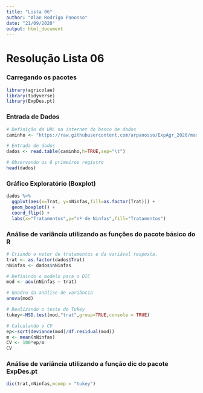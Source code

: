 ```yaml
---
title: "Lista 06"
author: "Alan Rodrigo Panosso"
date: "21/09/2020"
output: html_document
---
```


# Resolução Lista 06

### Carregando os pacotes
```r
library(agricolae)
library(tidyverse)
library(ExpDes.pt)
```

### Entrada de Dados

```r
# Definição da URL na internet do banco de dados
caminho <- "https://raw.githubusercontent.com/arpanosso/ExpAgr_2020/master/dados/nNinfas.txt"

# Entrada de dados
dados <- read.table(caminho,h=TRUE,sep="\t")

# Observando os 6 primeiros registro
head(dados)
```


### Gráfico Exploratório (Boxplot)

```r
dados %>% 
  ggplot(aes(x=Trat, y=nNinfas,fill=as.factor(Trat))) + 
  geom_boxplot() +
  coord_flip() +
  labs(x="Tratamentos",y="nº de Ninfas",fill="Tratamentos")
```


### Análise de variância utilizando as funções do pacote básico do R

```r
# Criando o vetor de tratamentos e da variável resposta.
trat <- as.factor(dados$Trat)
nNinfas <- dados$nNinfas

# Definindo o modelo para o DIC
mod <- aov(nNinfas ~ trat)

# Quadro da análise de variância
anova(mod)

# Realizando o teste de Tukey
tukey<-HSD.test(mod,"trat",group=TRUE,console = TRUE)

# Calculando o CV
ep<-sqrt(deviance(mod)/df.residual(mod))
m <- mean(nNinfas)
CV <- 100*ep/m
CV
```

### Análise de variância utilizando a função dic do pacote ExpDes.pt

```r
dic(trat,nNinfas,mcomp = "tukey")
```
